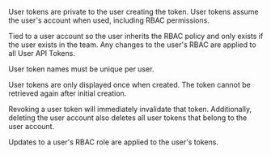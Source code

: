 User tokens are private to the user creating the token. User tokens assume the user's account when used, including RBAC permissions.

 Tied to a user account so the user inherits the RBAC policy and only exists if the user exists in the team. Any changes to the user's RBAC are applied to all User API Tokens.

User token names must be unique per user.

User tokens are only displayed once when created. The token cannot be retrieved again after initial creation. 

Revoking a user token will immediately invalidate that token. Additionally, deleting the user account also deletes all user tokens that belong to the user account.

Updates to a user's RBAC role are applied to the user's tokens.